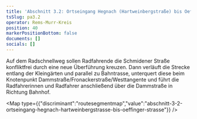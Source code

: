 ```yaml
---
title: 'Abschnitt 3.2: Ortseingang Hegnach (Hartweinbergstraße) bis Oeffinger Straße'
tsSlug: pa3.2
operator: Rems-Murr-Kreis
position: 40
markerPositionBottom: false
documents: []
socials: []
---
```

Auf dem Radschnellweg sollen Radfahrende die Schmidener Straße konfliktfrei durch eine neue Überführung kreuzen. Dann verläuft die Strecke entlang der Kleingärten und parallel zu Bahntrasse, unterquert diese beim Knotenpunkt Dammstraße/Fronackerstraße/Westtangente und führt die Radfahrerinnen und Radfahrer anschließend über die Dammstraße in Richtung Bahnhof.

<Map type={{"discriminant":"routesegmentmap","value":"abschnitt-3-2-ortseingang-hegnach-hartweinbergstrasse-bis-oeffinger-strasse"}} />
